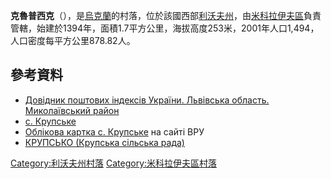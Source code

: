 {{coord|49|27|43|N|24|1|48|E|scale:100000|display=title}}

'''克魯普西克'''（{{lang-uk|Крупське}}），是[[烏克蘭|烏克蘭]]的村落，位於該國西部[[利沃夫州|利沃夫州]]，由[[米科拉伊夫區|米科拉伊夫區]]負責管轄，始建於1394年，面積1.7平方公里，海拔高度253米，2001年人口1,494，人口密度每平方公里878.82人。

==參考資料==
*[https://web.archive.org/web/20160216134314/http://www.uaidx.com/13/292/index Довідник поштових індексів України. Львівська область. Миколаївський район]
* [http://w1.c1.rada.gov.ua/pls/z7503/A005?rf7571=20202 с. Крупське] {{Wayback|url=http://w1.c1.rada.gov.ua/pls/z7503/A005?rf7571=20202 |date=20190327150114 }}
* [http://w1.c1.rada.gov.ua/pls/z7503/A005?rf7571=20202 Облікова картка с. Крупське] {{Wayback|url=http://w1.c1.rada.gov.ua/pls/z7503/A005?rf7571=20202 |date=20190327150114 }} на сайті ВРУ
* [https://web.archive.org/web/20110721224752/http://mklviv.info/index.php?option=com_content&task=view&id=111&Itemid=86 КРУПСЬКО (Крупська сільська рада)]

{{DEFAULTSORT:Крупське}}
[[Category:利沃夫州村落|Category:利沃夫州村落]]
[[Category:米科拉伊夫區村落|Category:米科拉伊夫區村落]]


{{Lviv-geo-stub}}